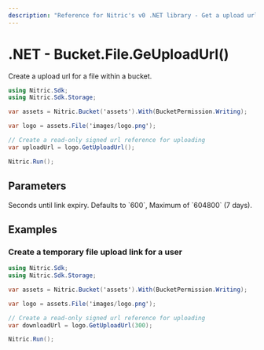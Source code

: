 ```yaml
---
description: "Reference for Nitric's v0 .NET library - Get a upload url for a file from a bucket."
---
```


# .NET - Bucket.File.GeUploadUrl()

Create a upload url for a file within a bucket.

```csharp
using Nitric.Sdk;
using Nitric.Sdk.Storage;

var assets = Nitric.Bucket('assets').With(BucketPermission.Writing);

var logo = assets.File('images/logo.png');

// Create a read-only signed url reference for uploading
var uploadUrl = logo.GetUploadUrl();

Nitric.Run();
```

## Parameters

<Properties>
  <Property name="expiry" type="int">
    Seconds until link expiry. Defaults to `600`, Maximum of `604800` (7 days).
  </Property>
</Properties>

## Examples

### Create a temporary file upload link for a user

```csharp
using Nitric.Sdk;
using Nitric.Sdk.Storage;

var assets = Nitric.Bucket('assets').With(BucketPermission.Writing);

var logo = assets.File('images/logo.png');

// Create a read-only signed url reference for uploading
var downloadUrl = logo.GetUploadUrl(300);

Nitric.Run();
```
